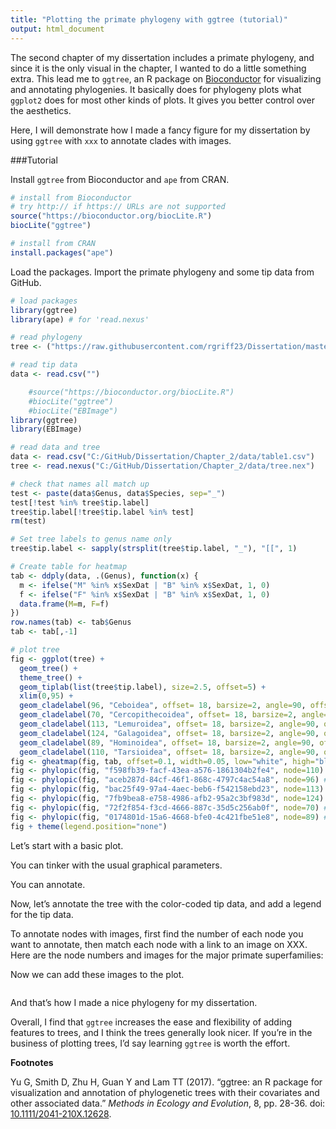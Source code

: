```yaml
---
title: "Plotting the primate phylogeny with ggtree (tutorial)"
output: html_document
---
```


The second chapter of my dissertation includes a primate phylogeny, and since it is the only visual in the chapter, I wanted to do a little something extra. This lead me to `ggtree`, an R package on [Bioconductor](https://bioconductor.org/packages/release/bioc/html/ggtree.html) for visualizing and annotating phylogenies. It basically does for phylogeny plots what `ggplot2` does for most other kinds of plots. It gives you better control over the aesthetics. 

Here, I will demonstrate how I made a fancy figure for my dissertation by using `ggtree` with `xxx` to annotate clades with images. 

###Tutorial

Install `ggtree` from Bioconductor and `ape` from CRAN.

```r
# install from Bioconductor
# try http:// if https:// URLs are not supported
source("https://bioconductor.org/biocLite.R")
biocLite("ggtree")

# install from CRAN
install.packages("ape")
```

Load the packages. Import the primate phylogeny and some tip data from GitHub.

```r
# load packages
library(ggtree)
library(ape) # for 'read.nexus'

# read phylogeny
tree <- ("https://raw.githubusercontent.com/rgriff23/Dissertation/master/Chapter_2/data/tree.nex")

# read tip data
data <- read.csv("")
```

```r
	#source("https://bioconductor.org/biocLite.R")
	#biocLite("ggtree")
	#biocLite("EBImage")
library(ggtree)
library(EBImage)

# read data and tree
data <- read.csv("C:/GitHub/Dissertation/Chapter_2/data/table1.csv")
tree <- read.nexus("C:/GitHub/Dissertation/Chapter_2/data/tree.nex")

# check that names all match up
test <- paste(data$Genus, data$Species, sep="_")
test[!test %in% tree$tip.label]
tree$tip.label[!tree$tip.label %in% test]
rm(test)

# Set tree labels to genus name only
tree$tip.label <- sapply(strsplit(tree$tip.label, "_"), "[[", 1)

# Create table for heatmap
tab <- ddply(data, .(Genus), function(x) {
  m <- ifelse("M" %in% x$SexDat | "B" %in% x$SexDat, 1, 0)
  f <- ifelse("F" %in% x$SexDat | "B" %in% x$SexDat, 1, 0)
  data.frame(M=m, F=f)
})
row.names(tab) <- tab$Genus
tab <- tab[,-1]

# plot tree
fig <- ggplot(tree) + 
  geom_tree() + 
  theme_tree() + 
  geom_tiplab(list(tree$tip.label), size=2.5, offset=5) + 
  xlim(0,95) +
  geom_cladelabel(96, "Ceboidea", offset= 18, barsize=2, angle=90, offset.text = 1.2, hjust=0.5) +
  geom_cladelabel(70, "Cercopithecoidea", offset= 18, barsize=2, angle=90, offset.text = 1, hjust=0.5) +
  geom_cladelabel(113, "Lemuroidea", offset= 18, barsize=2, angle=90, offset.text = 1.2, hjust=0.5) +
  geom_cladelabel(124, "Galagoidea", offset= 18, barsize=2, angle=90, offset.text = 1.2, hjust=0.5) +
  geom_cladelabel(89, "Hominoidea", offset= 18, barsize=2, angle=90, offset.text = 1.2, hjust=0.5) +
  geom_cladelabel(110, "Tarsioidea", offset= 18, barsize=2, angle=90, offset.text = 1.2, hjust=0.5, fontsize = 3)
fig <- gheatmap(fig, tab, offset=0.1, width=0.05, low="white", high="black", colnames_position = "top", font.size=2.5)
fig <- phylopic(fig, "f598fb39-facf-43ea-a576-1861304b2fe4", node=110) # tarsiers
fig <- phylopic(fig, "aceb287d-84cf-46f1-868c-4797c4ac54a8", node=96) # nwm
fig <- phylopic(fig, "bac25f49-97a4-4aec-beb6-f542158ebd23", node=113) # lemurs
fig <- phylopic(fig, "7fb9bea8-e758-4986-afb2-95a2c3bf983d", node=124) # galagoids
fig <- phylopic(fig, "72f2f854-f3cd-4666-887c-35d5c256ab0f", node=70) # owm
fig <- phylopic(fig, "0174801d-15a6-4668-bfe0-4c421fbe51e8", node=89) # hominoids
fig + theme(legend.position="none")

```

Let's start with a basic plot.

You can tinker with the usual graphical parameters.

You can annotate.

Now, let's annotate the tree with the color-coded tip data, and add a legend for the tip data. 

To annotate nodes with images, first find the number of each node you want to annotate, then match each node with a link to an image on XXX. Here are the node numbers and images for the major primate superfamilies:



Now we can add these images to the plot.

```r

```

And that's how I made a nice phylogeny for my dissertation. 

Overall, I find that `ggtree` increases the ease and flexibility of adding features to trees, and I think the trees generally look nicer. If you're in the business of plotting trees, I'd say learning `ggtree` is worth the effort. 

**Footnotes**

Yu G, Smith D, Zhu H, Guan Y and Lam TT (2017). “ggtree: an R package for visualization and annotation of phylogenetic trees with their covariates and other associated data.” *Methods in Ecology and Evolution*, 8, pp. 28-36. doi: [10.1111/2041-210X.12628](http://onlinelibrary.wiley.com/doi/10.1111/2041-210X.12628/abstract). 
